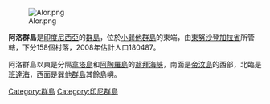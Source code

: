 {{noteTA
|T=zh-tw:阿勒群島; zh-cn:阿洛群岛; zh-hk:阿洛群島
|1=zh-tw:阿勒群島; zh-cn:阿洛群岛; zh-hk:阿洛群島}}
[[File:Alor.png|thumb]]

'''阿洛群島'''是[[印度尼西亞|印度尼西亞]]的[[群島|群島]]，位於[[小巽他群島|小巽他群島]]的東端，由[[東努沙登加拉省|東努沙登加拉省]]所管轄，下分158個村落，2008年估計人口180487。

阿洛群島以東是分隔[[韋塔島|韋塔島]]和[[阿陶羅島|阿陶羅島]]的[[翁拜海峽|翁拜海峽]]，南面是[[帝汶島|帝汶島]]的西部，北臨是[[班達海|班達海]]，西面是[[巽他群島|巽他群島]]其餘島嶼。

[[Category:群島|Category:群島]]
[[Category:印尼群島|Category:印尼群島]]

{{Indonesia-stub}}